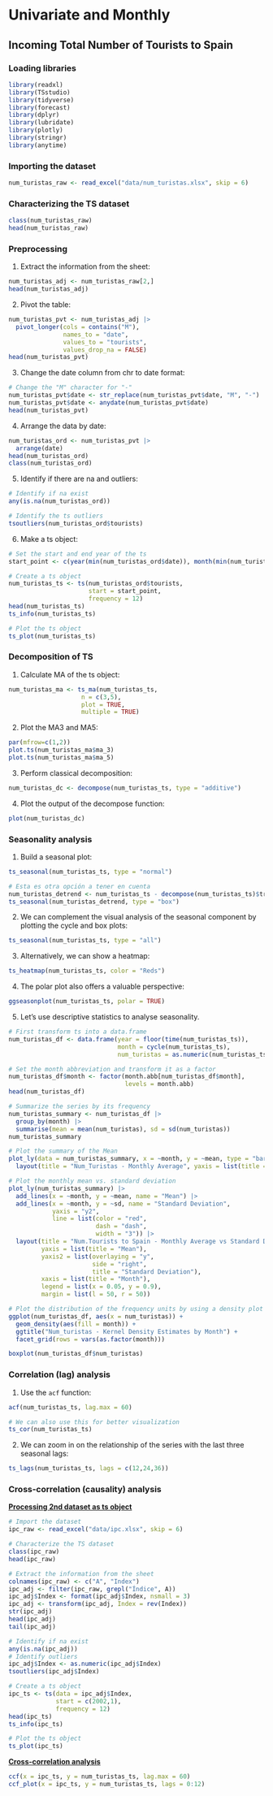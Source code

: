 # Univariate and Monthly

## Incoming Total Number of Tourists to Spain

### Loading libraries

```r
library(readxl)
library(TSstudio)
library(tidyverse)
library(forecast)
library(dplyr)
library(lubridate)
library(plotly)
library(stringr)
library(anytime)
```

### Importing the dataset

```r
num_turistas_raw <- read_excel("data/num_turistas.xlsx", skip = 6)
```

### Characterizing the TS dataset

```r
class(num_turistas_raw)
head(num_turistas_raw)
```

### Preprocessing

1.  Extract the information from the sheet:

```r
num_turistas_adj <- num_turistas_raw[2,]
head(num_turistas_adj)
```

2.  Pivot the table:

```r
num_turistas_pvt <- num_turistas_adj |>
  pivot_longer(cols = contains("M"),
               names_to = "date",
               values_to = "tourists", 
               values_drop_na = FALSE)
head(num_turistas_pvt)
```

3.  Change the date column from chr to date format:

```r
# Change the "M" character for "-"
num_turistas_pvt$date <- str_replace(num_turistas_pvt$date, "M", "-")
num_turistas_pvt$date <- anydate(num_turistas_pvt$date)
head(num_turistas_pvt)
```

4.  Arrange the data by date:

```r
num_turistas_ord <- num_turistas_pvt |>
  arrange(date)
head(num_turistas_ord)
class(num_turistas_ord)
```

5.  Identify if there are na and outliers:

```r
# Identify if na exist
any(is.na(num_turistas_ord))
```

```r
# Identify the ts outliers
tsoutliers(num_turistas_ord$tourists)
```

6.  Make a ts object:

```r
# Set the start and end year of the ts
start_point <- c(year(min(num_turistas_ord$date)), month(min(num_turistas_ord$date)))
```

```r
# Create a ts object
num_turistas_ts <- ts(num_turistas_ord$tourists,
                      start = start_point,
                      frequency = 12)
head(num_turistas_ts)
ts_info(num_turistas_ts)
```

```r
# Plot the ts object
ts_plot(num_turistas_ts)
```

### Decomposition of TS

1.  Calculate MA of the ts object:

```r
num_turistas_ma <- ts_ma(num_turistas_ts,
                    n = c(3,5),
                    plot = TRUE,
                    multiple = TRUE)
```

2.  Plot the MA3 and MA5:

```r
par(mfrow=c(1,2))
plot.ts(num_turistas_ma$ma_3)
plot.ts(num_turistas_ma$ma_5)
```

3.  Perform classical decomposition:

```r
num_turistas_dc <- decompose(num_turistas_ts, type = "additive")
```

4.  Plot the output of the decompose function:

```r
plot(num_turistas_dc)
```

### Seasonality analysis

1.  Build a seasonal plot:

```r
ts_seasonal(num_turistas_ts, type = "normal")
```

```r
# Esta es otra opción a tener en cuenta
num_turistas_detrend <- num_turistas_ts - decompose(num_turistas_ts)$trend
ts_seasonal(num_turistas_detrend, type = "box")
```

2.  We can complement the visual analysis of the seasonal component by plotting the cycle and box plots:

```r
ts_seasonal(num_turistas_ts, type = "all")
```

3.  Alternatively, we can show a heatmap:

```r
ts_heatmap(num_turistas_ts, color = "Reds")
```

4.  The polar plot also offers a valuable perspective:

```r
ggseasonplot(num_turistas_ts, polar = TRUE)
```

5.  Let's use descriptive statistics to analyse seasonality.

```r
# First transform ts into a data.frame
num_turistas_df <- data.frame(year = floor(time(num_turistas_ts)), 
                              month = cycle(num_turistas_ts), 
                              num_turistas = as.numeric(num_turistas_ts))

# Set the month abbreviation and transform it as a factor
num_turistas_df$month <- factor(month.abb[num_turistas_df$month], 
                                levels = month.abb)
head(num_turistas_df)
```

```r
# Summarize the series by its frequency
num_turistas_summary <- num_turistas_df |>
  group_by(month) |>
  summarise(mean = mean(num_turistas), sd = sd(num_turistas))
num_turistas_summary
```

```r
# Plot the summary of the Mean
plot_ly(data = num_turistas_summary, x = ~month, y = ~mean, type = "bar", name = "Mean") |>
  layout(title = "Num_Turistas - Monthly Average", yaxis = list(title = "Mean", range = c(1000000, 9000000)))
```

```r
# Plot the monthly mean vs. standard deviation
plot_ly(num_turistas_summary) |>
  add_lines(x = ~month, y = ~mean, name = "Mean") |>
  add_lines(x = ~month, y = ~sd, name = "Standard Deviation", 
            yaxis = "y2", 
            line = list(color = "red", 
                        dash = "dash", 
                        width = "3")) |>
  layout(title = "Num.Tourists to Spain - Monthly Average vs Standard Deviation",
         yaxis = list(title = "Mean"),
         yaxis2 = list(overlaying = "y",
                       side = "right",
                       title = "Standard Deviation"),
         xaxis = list(title = "Month"),
         legend = list(x = 0.05, y = 0.9),
         margin = list(l = 50, r = 50))
```

```r
# Plot the distribution of the frequency units by using a density plot
ggplot(num_turistas_df, aes(x = num_turistas)) +
  geom_density(aes(fill = month)) +
  ggtitle("Num_turistas - Kernel Density Estimates by Month") +
  facet_grid(rows = vars(as.factor(month)))
```

```r
boxplot(num_turistas_df$num_turistas)
```

### Correlation (lag) analysis

1.  Use the `acf` function:

```r
acf(num_turistas_ts, lag.max = 60)
```

```r
# We can also use this for better visualization
ts_cor(num_turistas_ts)
```

2.  We can zoom in on the relationship of the series with the last three seasonal lags:

```r
ts_lags(num_turistas_ts, lags = c(12,24,36))
```

### Cross-correlation (causality) analysis

[**Processing 2nd dataset as ts object**]{.underline}

```r
# Import the dataset 
ipc_raw <- read_excel("data/ipc.xlsx", skip = 6)
```

```r
# Characterize the TS dataset 
class(ipc_raw)
head(ipc_raw)
```

```r
# Extract the information from the sheet
colnames(ipc_raw) <- c("A", "Index")
ipc_adj <- filter(ipc_raw, grepl("Índice", A))
ipc_adj$Index <- format(ipc_adj$Index, nsmall = 3)
ipc_adj <- transform(ipc_adj, Index = rev(Index))
str(ipc_adj)
head(ipc_adj)
tail(ipc_adj)
```

```r
# Identify if na exist
any(is.na(ipc_adj))
# Identify outliers
ipc_adj$Index <- as.numeric(ipc_adj$Index)
tsoutliers(ipc_adj$Index)
```

```r
# Create a ts object
ipc_ts <- ts(data = ipc_adj$Index,
             start = c(2002,1),
             frequency = 12)
head(ipc_ts)
ts_info(ipc_ts)
```

```r
# Plot the ts object
ts_plot(ipc_ts)
```

[**Cross-correlation analysis**]{.underline}

```r
ccf(x = ipc_ts, y = num_turistas_ts, lag.max = 60)
ccf_plot(x = ipc_ts, y = num_turistas_ts, lags = 0:12)
```

